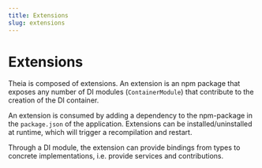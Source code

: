 ```yaml
---
title: Extensions
slug: extensions
---
```

# Extensions

Theia is composed of extensions. An extension is an npm package that exposes
any number of DI modules (`ContainerModule`) that contribute to the creation of
the DI container.

An extension is consumed by adding a dependency to the
npm-package in the `package.json` of the application.
Extensions can be installed/uninstalled at
runtime, which will trigger a recompilation and restart.

Through a DI module, the extension can provide bindings from types to concrete
implementations, i.e. provide services and contributions.
